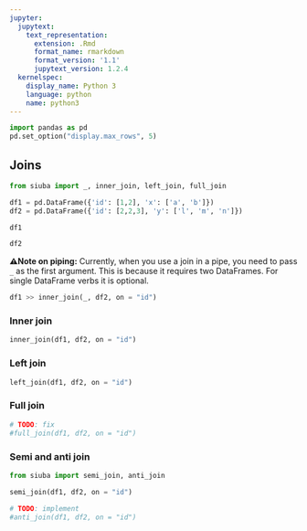 ```yaml
---
jupyter:
  jupytext:
    text_representation:
      extension: .Rmd
      format_name: rmarkdown
      format_version: '1.1'
      jupytext_version: 1.2.4
  kernelspec:
    display_name: Python 3
    language: python
    name: python3
---
```


```python
import pandas as pd
pd.set_option("display.max_rows", 5)
```

## Joins

```python
from siuba import _, inner_join, left_join, full_join

df1 = pd.DataFrame({'id': [1,2], 'x': ['a', 'b']})
df2 = pd.DataFrame({'id': [2,2,3], 'y': ['l', 'm', 'n']})
```

```python
df1
```

```python
df2
```

**⚠️Note on piping:** Currently, when you use a join in a pipe, you need to pass `_` as the first argument. This is because it requires two DataFrames. For single DataFrame verbs it is optional.

```python
df1 >> inner_join(_, df2, on = "id")
```

### Inner join

```python
inner_join(df1, df2, on = "id")
```

### Left join 

```python
left_join(df1, df2, on = "id")
```

### Full join

```python
# TODO: fix
#full_join(df1, df2, on = "id")
```

### Semi and anti join

```python
from siuba import semi_join, anti_join

semi_join(df1, df2, on = "id")
```

```python
# TODO: implement
#anti_join(df1, df2, on = "id")
```
